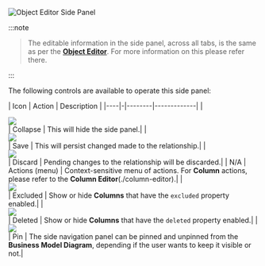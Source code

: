 ![Object Editor Side Panel](/img/bimlflex/side-panel-object-editor.png "Object Editor Side Panel")



:::note

>The editable information in the side panel, across all tabs, is the same as per the [**Object Editor**](./object-editor). For more information on this please refer there.

:::


The following controls are available to operate this side panel:

| Icon | Action | Description |
|----|-|--------|-------------|
| <div class="icon-col m-5"><img src="images/svg-icons/nav-collapsed.svg" /></div> | Collapse | This will hide the side panel.|
| <div class="icon-col m-5"><img src="images/svg-icons/save.svg" /></div> | Save | This will persist changed made to the relationship.|
| <div class="icon-col m-5"><img src="images/svg-icons/discard.svg" /></div> | Discard | Pending changes to the relationship will be discarded.|
| N/A | Actions (menu) | Context-sensitive menu of actions. For **Column** actions, please refer to the **Column Editor**(./column-editor).|
| <div class="icon-col m-5"><img src="images/bimlflex-app-action-switch.png" /></div> | Excluded | Show or hide **Columns** that have the `excluded` property enabled.|
| <div class="icon-col m-5"><img src="images/bimlflex-app-action-switch.png" /></div> | Deleted | Show or hide **Columns** that have the `deleted` property enabled.|
| <div class="icon-col m-5"><img src="images/svg-icons/pin.svg" /></div> | Pin | The side navigation panel can be pinned and unpinned from the **Business Model Diagram**, depending if the user wants to keep it visible or not.|